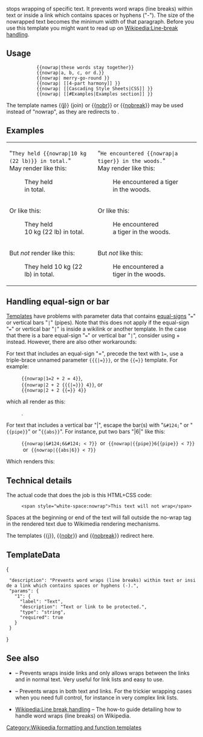 {{Documentation subpage}}

<!-- PLEASE ADD CATEGORIES AND INTERWIKIS AT THE BOTTOM OF THIS PAGE -->

{{tlx|Nowrap}} stops wrapping of specific text. It prevents word wraps (line breaks) within text or inside a link which contains spaces or hyphens ("-"). The size of the nowrapped text becomes the minimum width of that paragraph. Before you use this template you might want to read up on [[Wikipedia:Line-break handling]].

== Usage ==
:: <code><nowiki>{{nowrap|these words stay together}}</nowiki></code>
:: <code><nowiki>{{nowrap|a, b, c, or d.}}</nowiki></code>
:: <code><nowiki>{{nowrap| merry-go-round }}</nowiki></code>
:: <code><nowiki>{{nowrap| [[4-part harmony]] }}</nowiki></code>
:: <code><nowiki>{{nowrap| [[Cascading Style Sheets|CSS]] }}</nowiki></code>
:: <code><nowiki>{{nowrap| [[#Examples|Examples section]] }}</nowiki></code>

The template names {{[[Template:j|'''j''']]}} (join) or {{[[Template:nobr|nobr]]}} or {{[[Template:Nobreak|nobreak]]}} may be used instead of "nowrap", as they are redirects to {{tld|nowrap}}.

== Examples ==
{| class=wikitable
|"<code>They held <nowiki>{{nowrap|10 kg (22 lb)}}</nowiki> in total.</code>"
<br/>May render like this:
:They held {{nowrap|10 kg (22 lb)}}<br/>in total.
<br/>Or like this:
:They held<br>10 kg (22 lb) in total.
<br/>But ''not'' render like this:
:They held 10 kg (22 <br/>lb) in total.

| "<code>He encountered <nowiki>{{nowrap|a tiger}}</nowiki> in the woods.</code>"
<br/>May render like this:
:He encountered a tiger<br/>in the woods.
<br/>Or like this:
:He encountered<br/>a tiger in the woods.
<br/>But ''not'' like this:
:He encountered a<br/>tiger in the woods.
|}

== Handling equal-sign or bar ==
[[Help:Template|Templates]] have problems with parameter data that contains [[equal-sign]]s "<code>=</code>" or vertical bars "<code>|</code>" (pipes). Note that this does not apply if the equal-sign "<code>=</code>" or vertical bar "<code>|</code>" is inside a wikilink or another template.  In the case that there is a bare equal-sign "<code>=</code>" or vertical bar "<code>|</code>", consider using {{tl|nowrap begin}} + {{tl|nowrap end}} instead.  However, there are also other workarounds:

For text that includes an equal-sign "=", precede the text with <code>1=</code>, use a triple-brace unnamed parameter <code><nowiki>{{{|=}}}</nowiki></code>, or the <code><nowiki>{{=}}</nowiki></code> template. For example:
:<code><nowiki>{{nowrap|</nowiki>1=2 + 2 = 4}}</code>, <br /><code><nowiki>{{nowrap|2 + 2 {{{|=}}} 4}}</nowiki></code>, or <br /><code><nowiki>{{nowrap|2 + 2 {{=}} 4}}</nowiki></code>

which all render as this:
:{{nowrap|1=2 + 2 = 4}}.

For text that includes a vertical bar "|", escape the bar(s) with "<code><nowiki>&amp;#124;</nowiki></code>" or "<code><nowiki>{{pipe}}</nowiki></code>" or "<code><nowiki>{{abs}}</nowiki></code>". For instance, put two bars "|6|" like this:
:<code><nowiki>{{nowrap|</nowiki>&amp;#124;6&amp;#124; < 7}}</code> &nbsp;or&nbsp; <code><nowiki>{{nowrap|{{pipe}}6{{pipe}} < 7}}</nowiki></code> &nbsp;or&nbsp; <code><nowiki>{{nowrap|{{abs|6}} < 7}}</nowiki></code>

Which renders this: 
:{{nowrap|&#124;6&#124; < 7}}

== Technical details ==
The actual code that does the job is this HTML+CSS code:

:<code><nowiki><span style="white-space:nowrap">This text will not wrap</span></nowiki></code>

Spaces at the beginning or end of the text will fall outside the no-wrap tag in the rendered text due to Wikimedia rendering mechanisms.

The templates {{[[Template:j|j]]}}, {{[[Template:nobr|nobr]]}} and {{[[Template:Nobreak|nobreak]]}} redirect here.

== TemplateData==
{{TemplateDataHeader}}
<templatedata>{
  "description": "Prevents word wraps (line breaks) within text or inside a link which contains spaces or hyphens (-).",
  "params": {
    "1": {
      "label": "Text",
      "description": "Text or link to be protected.",
      "type": "string",
      "required": true
    }
  }
}</templatedata>

== See also ==
* {{tl|nowraplinks}} – Prevents wraps inside links and only allows wraps between the links and in normal text. Very useful for link lists and easy to use.
* {{tl|nowrap begin}} – Prevents wraps in both text and links. For the trickier wrapping cases when you need full control, for instance in very complex link lists.
* [[Wikipedia:Line break handling]] – The how-to guide detailing how to handle word wraps (line breaks) on Wikipedia. 

<includeonly>
[[Category:Wikipedia formatting and function templates]]
</includeonly>